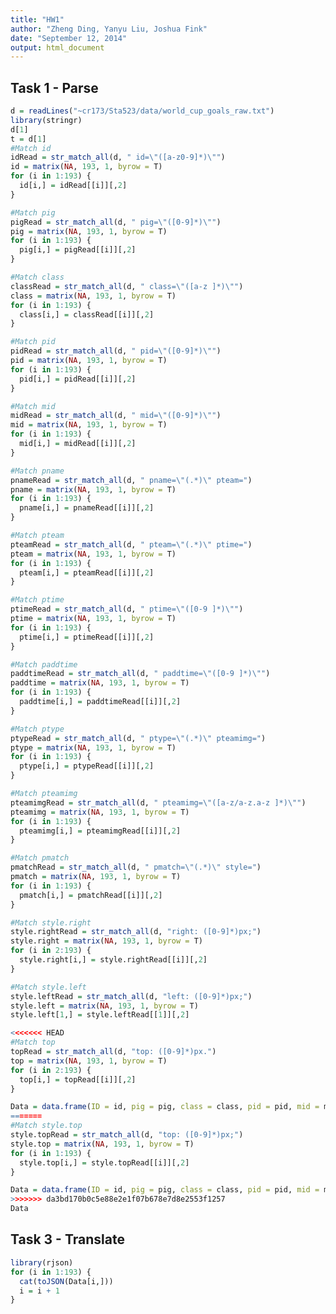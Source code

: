 ```yaml
---
title: "HW1"
author: "Zheng Ding, Yanyu Liu, Joshua Fink"
date: "September 12, 2014"
output: html_document
---
```

## Task 1 - Parse
```r
d = readLines("~cr173/Sta523/data/world_cup_goals_raw.txt")
library(stringr)
d[1]
t = d[1]
#Match id
idRead = str_match_all(d, " id=\"([a-z0-9]*)\"")
id = matrix(NA, 193, 1, byrow = T)
for (i in 1:193) {
  id[i,] = idRead[[i]][,2] 
}

#Match pig
pigRead = str_match_all(d, " pig=\"([0-9]*)\"")
pig = matrix(NA, 193, 1, byrow = T)
for (i in 1:193) {
  pig[i,] = pigRead[[i]][,2] 
}

#Match class
classRead = str_match_all(d, " class=\"([a-z ]*)\"")
class = matrix(NA, 193, 1, byrow = T)
for (i in 1:193) {
  class[i,] = classRead[[i]][,2] 
}

#Match pid
pidRead = str_match_all(d, " pid=\"([0-9]*)\"")
pid = matrix(NA, 193, 1, byrow = T)
for (i in 1:193) {
  pid[i,] = pidRead[[i]][,2] 
}

#Match mid
midRead = str_match_all(d, " mid=\"([0-9]*)\"")
mid = matrix(NA, 193, 1, byrow = T)
for (i in 1:193) {
  mid[i,] = midRead[[i]][,2] 
}

#Match pname
pnameRead = str_match_all(d, " pname=\"(.*)\" pteam=")
pname = matrix(NA, 193, 1, byrow = T)
for (i in 1:193) {
  pname[i,] = pnameRead[[i]][,2] 
}

#Match pteam
pteamRead = str_match_all(d, " pteam=\"(.*)\" ptime=")
pteam = matrix(NA, 193, 1, byrow = T)
for (i in 1:193) {
  pteam[i,] = pteamRead[[i]][,2] 
}

#Match ptime
ptimeRead = str_match_all(d, " ptime=\"([0-9 ]*)\"")
ptime = matrix(NA, 193, 1, byrow = T)
for (i in 1:193) {
  ptime[i,] = ptimeRead[[i]][,2] 
}

#Match paddtime
paddtimeRead = str_match_all(d, " paddtime=\"([0-9 ]*)\"")
paddtime = matrix(NA, 193, 1, byrow = T)
for (i in 1:193) {
  paddtime[i,] = paddtimeRead[[i]][,2] 
}

#Match ptype
ptypeRead = str_match_all(d, " ptype=\"(.*)\" pteamimg=")
ptype = matrix(NA, 193, 1, byrow = T)
for (i in 1:193) {
  ptype[i,] = ptypeRead[[i]][,2] 
}

#Match pteamimg
pteamimgRead = str_match_all(d, " pteamimg=\"([a-z/a-z.a-z ]*)\"")
pteamimg = matrix(NA, 193, 1, byrow = T)
for (i in 1:193) {
  pteamimg[i,] = pteamimgRead[[i]][,2] 
}

#Match pmatch
pmatchRead = str_match_all(d, " pmatch=\"(.*)\" style=")
pmatch = matrix(NA, 193, 1, byrow = T)
for (i in 1:193) {
  pmatch[i,] = pmatchRead[[i]][,2] 
}

#Match style.right
style.rightRead = str_match_all(d, "right: ([0-9]*)px;")
style.right = matrix(NA, 193, 1, byrow = T)
for (i in 2:193) {
  style.right[i,] = style.rightRead[[i]][,2] 
}

#Match style.left
style.leftRead = str_match_all(d, "left: ([0-9]*)px;")
style.left = matrix(NA, 193, 1, byrow = T)
style.left[1,] = style.leftRead[[1]][,2] 

<<<<<<< HEAD
#Match top
topRead = str_match_all(d, "top: ([0-9]*)px.")
top = matrix(NA, 193, 1, byrow = T)
for (i in 2:193) {
  top[i,] = topRead[[i]][,2] 
}

Data = data.frame(ID = id, pig = pig, class = class, pid = pid, mid = mid, pname = pname, pteam = pteam, ptime = ptime, paddtime = paddtime, ptype = ptype, pteamimg = pteamimg, pmatch = pmatch, style.left = style.left, style.right = style.right, top = top)
=======
#Match style.top
style.topRead = str_match_all(d, "top: ([0-9]*)px;")
style.top = matrix(NA, 193, 1, byrow = T)
for (i in 1:193) {
  style.top[i,] = style.topRead[[i]][,2] 
}

Data = data.frame(ID = id, pig = pig, class = class, pid = pid, mid = mid, pname = pname, pteam = pteam, ptime = ptime, paddtime = paddtime, ptype = ptype, pteamimg = pteamimg, pmatch = pmatch, style.left = style.left, style.right = style.right,style.top = style.top)
>>>>>>> da3bd170b0c5e88e2e1f07b678e7d8e2553f1257
Data
```


## Task 3 - Translate
```r
library(rjson)
for (i in 1:193) {
  cat(toJSON(Data[i,]))
  i = i + 1
}
```